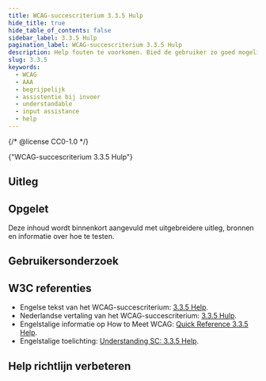 ```yaml
---
title: WCAG-succescriterium 3.3.5 Hulp
hide_title: true
hide_table_of_contents: false
sidebar_label: 3.3.5 Hulp
pagination_label: WCAG-succescriterium 3.3.5 Hulp
description: Help fouten te voorkomen. Bied de gebruiker zo goed mogelijk hulp aan bij de taak waar deze mee bezig is.
slug: 3.3.5
keywords:
  - WCAG
  - AAA
  - begrijpelijk
  - assistentie bij invoer
  - understandable
  - input assistance
  - help
---
```


{/* @license CC0-1.0 */}


<WcagHeadingGroup level={1} conformanceLevel="Niveau AAA">
  {"WCAG-succescriterium 3.3.5 Hulp"}
</WcagHeadingGroup>

<SpotlightSection type="info">
  <Markdown omitH1 headinglevel={3}>
    <AAAMessage />
  </Markdown>
</SpotlightSection>

## Uitleg

<Summary />

## Opgelet

Deze inhoud wordt binnenkort aangevuld met uitgebreidere uitleg, bronnen en informatie over hoe te testen.

## Gebruikersonderzoek

<CTAGebruikersonderzoek />

## W3C referenties

- Engelse tekst van het WCAG-succescriterium: [<span lang="en">3.3.5 Help</span>](https://www.w3.org/TR/WCAG22/#help).
- Nederlandse vertaling van het WCAG-succescriterium: [3.3.5 Hulp](https://www.w3.org/Translations/WCAG22-nl/#help).
- Engelstalige informatie op <span lang="en">How to Meet WCAG</span>: [<span lang="en">Quick Reference 3.3.5 Help</span>](https://www.w3.org/WAI/WCAG22/quickref/#help).
- Engelstalige toelichting: [<span lang="en">Understanding SC: 3.3.5 Help</span>](https://www.w3.org/WAI/WCAG22/Understanding/help.html).

<SpotlightSection type="info">
  <Markdown omitH1 headinglevel={3}>
    <Disclaimer />
  </Markdown>
</SpotlightSection>

## Help richtlijn verbeteren

<Markdown omitH1 headinglevel={3}>
  <WCAGFooterInfo />
</Markdown>
